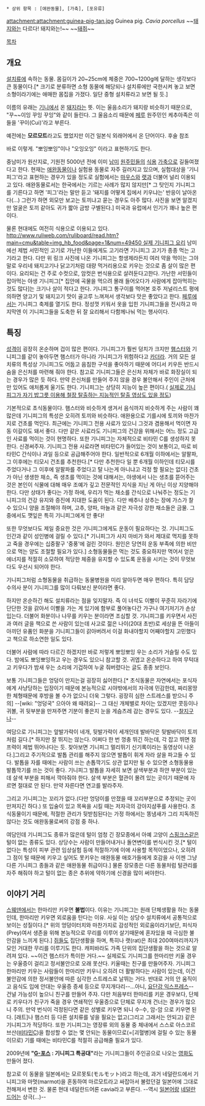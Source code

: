  * 상위 항목 : [애완동물], [가축], [포유류]
attachment:attachment:guinea-pig-tan.jpg
Guinea pig. ''Cavia porcellus''
~~[[돼지]]와는 다르다! 돼지와는!~~
~~[[돼지|돼]][[쥐]]~~

[[목차]]
== 개요 ==
[[설치류]]에 속하는 동물. 몸길이가 20~25cm에 체중은 700~1200g에 달하는 생각보다 큰 동물이다.[* 크기로 분류하면 소형 동물에 해당되나 설치류에만 국한시켜 놓고 보면 소형이라기에는 애매한 몸집을 가졌다. 일단 중형 설치류라고 보면 될 듯.]  

이름의 유래는 [[기니]]에서 온 [[돼지]]라는 뜻. 이는 울음소리가 돼지랑 비슷하기 때문으로, "꾸~~이잉 꾸잉 꾸잉"와 같이 들린다. 그 울음소리 때문에 [[페루]] 원주민인 케추아족은 이들을 '꾸이(Cui)'라고 부른다.

예전에는 '''모르모트'''라고도 했었지만 이건 일본식 외래어에서 온 단어이다.  후술 참조

{{{#!html
<object type='application/x-shockwave-flash' id='CwRovdow5DU$' width='550px' height='390px' align='middle' classid='clsid:d27cdb6e-ae6d-11cf-96b8-444553540000' codebase='http://fpdownload.macromedia.com/pub/shockwave/cabs/flash/swflash.cab#version=9,0,0,0'><param name='movie' value='http://flvs.daum.net/flvPlayer.swf?vid=CwRovdow5DU$' /><param name='allowScriptAccess' value='always' /><param name='allowFullScreen' value='true' /><param name='bgcolor' value='#000000' /><param name='wmode' value='opaque' /><embed src='http://flvs.daum.net/flvPlayer.swf?vid=CwRovdow5DU$' width='550px' height='390px' allowScriptAccess='always' type='application/x-shockwave-flash' allowFullScreen='true' bgcolor='#000000' ></embed></object>}}} 

바로 이렇게. "뽀잉뽀잉"이나 "오잉오잉" 이라고 표현하기도 한다.

중남미가 원산지로, 기원전 5000년 전에 이미 [[남미]] [[원주민]]들의 [[식용]] [[가축]]으로 길들여졌다고 한다. 현재는 [[애완동물]]이나 실험용 동물로 자주 길러지고 있으며, 실험대상을 '기니피그'라고 표현하는 경우가 있을 정도로 실험에서는 [[마우스]]와 [[랫]]과 더불어 널리 이용되고 있다. 애완동물로서는 한국에서는 기르는 사례가 많지 않지만[* 그 탓인지 기니피그를 기른다고 하면 '피그'라는 말만 듣고 '돼지를 어떻게 집에서 키우냐는' 반응이 날아온다(...) 그런가 하면 외모만 보고는 토끼냐고 묻는 경우도 아주 많다. 사진을 보면 알겠지만 얼굴은 토끼 같아도 귀가 짧아 금방 구별된다.] 미국과 유럽에서 인기가 꽤나 높은 편이다.

물론 현대에도 여전히 식용으로 이용되고 있다. [[http://www.ruliweb.com/ruliboard/read.htm?main=cmu&table=img_hb_food&page=1&num=49450 실제 기니피그 요리]] 남미에선 제법 서민적인 고기로 가난한 이들에게도 고기라면 기니피그 고기가 종종 먹는 고기라고 한다. 다만 위 링크 사진에 나온 기니피그는 항생제라든지 여러 약을 먹이는 그야말로 우리네 돼지고기나 닭고기처럼 대량 먹거리용으로 키우는 것으로 좀 살이 많은 편이다. 요리되는 건 주로 수컷으로, 암컷은 번식용으로 살려둔다고한다.
가난한 서민들이 잡아먹는 야생 기니피그[* 집안에 곡물을 먹으려 몰래 들어오다가 사람에게 잡아먹히는 것도 많다]는 크기나 살이 적다고 한다. 기니피그 통구이를 먹어본 호주 저널리스트 평에 의하면 양고기 및 돼지고기 맛이 골고루 느껴져서 생각보다 맛은 좋았다고 한다. [[페루]]에서는 기니피그 축제를 열기도 한다. 정성껏 키워서 옷을 입힌 기니피그들을 전시하고 마지막엔 이 기니피그들을 도축한 뒤 잘 요리해서 다함께나눠 먹는 행사이다.

== 특징 ==
[[성격]]이 굉장히 온순하며 겁이 많은 편이다. 기니피그가 훨씬 덩치가 크지만 [[햄스터]]와 기니피그를 같이 놓아두면 햄스터가 아니라 기니피그가 위험하다고 [[카더라]]. 거의 모든 설치류의 특성상 기니피그도 어둡고 음침한 구석을 좋아하기 때문에 어디서 키우든 반드시 숨을 은신처를 마련해 줘야 한다. 참고로 기니피그들은 은신처 자체가 바로 화장실이 되는 경우가 많은 듯 하다. 만약 은신처를 만들어 주지 않을 경우 불안해서 주인이 근처에만 있어도 애처롭게 울기도 한다. 기니피그는 상당히 지능이 높은 편이다.( [http://serviceapi.nmv.naver.com/flash/convertIframeTag.nhn?vid=5FEF03108D0AB20E9A0B24E10033CB9032CF&outKey=V125368f0dc85dd311d1f9a8427681eed83cf416190da207dea269a8427681eed83cf&width=500&height=408 실제로 기니피그가 자기 밥그릇 이용해 철장 탈출하는 지능적인 탈출 영상도 있을 정도])

기본적으로 초식동물이다. 햄스터와 비슷하게 생겨서 음식까지 비슷하게 주는 사람이 꽤 많은데 기니피그의 특성은 오히려 토끼와 비슷하다. 애완용으로 기를시에 토끼와 마찬가지로 건초를 먹인다. 최근에는 기니피그 전용 사료가 있으니 그것과 겸용해서 먹이면 자동 이갈이도 돼서 좋다. 다만 같은 사료라도 기니피그의 건강을 위해서는 어느 정도 고급인 사료를 먹이는 것이 현명하다. 또한 기니피그는 자체적으로 비타민 C를 생성하지 못한다. 신경써주자. 기니피그 전용 사료라면 비타민C가 들어있는 것이 보통이고, 따로 비타민C 간식이나 과일 등으로 공급해주어야 한다. 일반적으로 6개월 이하에서는 알팔파, 그 이후에는 티모시 건초를 추천한다.[* 다만 추천한다 일 뿐 6개월 이하인데 티모시를 주었다거나 그 이후에 알팔파를 주었다고 탈 나는게 아니냐고 걱정 할 필요는 없다] 건초가 아닌 생생한 채소, 즉 생초를 먹이는 것에 대해서는, 야생에서 나는 생초를 뜯어주는 것은 본인이 식물에 대해 매우 조예가 깊고 전문적인 지식을 지닌 게 아닌 이상 지양해야 한다. 다만 상태가 좋다는 가정 하에, 우리가 먹는 채소를 간식으로 나눠주는 정도는 기니피그의 건강 유지와 증진에 지대한 도움이 된다. 다만 배추나 상추는 장에 가스가 찰 수 있으니 양을 조절해야 하며, 고추, 양파, 마늘과 같은 자극성 강한 채소들은 금물. 그 중에서도 깻잎은 특히 기니피그에게 안 좋다!

또한 무엇보다도 제일 중요한 것은 기니피그에게도 운동이 필요하다는 것. 기니피그도 인간과 같이 성인병에 걸릴 수 있다.[* 기니피그가 사지 마비가 와서 제대로 먹지를 못하고 죽을 경우에는 십중팔구 '중풍'에 걸린 것이다. 원인은 당연히 운동 부족에 의한 비만으로 먹는 양도 조절할 필요가 있다.] 소형동물들은 먹는 것도 중요하지만 먹어서 얻은 에너지를 적절히 소모하여 적당한 체중을 유지할 수 있도록 운동을 시키는 것이 무엇보다도 우선시 되어야 한다.

기니피그처럼 소형동물을 취급하는 동물병원을 미리 알아두면 매우 편하다. 특히 담당 수의사 분이 기니피그를 많이 다뤄보신 분이라면 좋다.

하지만 온순하긴 해도 설치류라는 점을 잊지말자. 즉 이 녀석도 이빨이 꾸준히 자라기에 단단한 것을 갉아서 이빨을 가는 게 있기에 함부로 풀어놓다간 가구나 여기저기가 손상입는다. 더불어 화분이나 나무를 키우는 분이라면 조심할 것. 기니피그를 키우면서 사진과 여러 글을 책으로 쓴 사람이 있는데 사고로 젊은 나이(20대 초반)로 세상을 뜬 아들이 아끼던 유품인 화분을 기니피그들이 갉아버려서 이걸 화내야할지 어째야할지 고민했다고 책으로 하소연한 일도 있다.

더불어 사람에 따라 다르긴 하겠지만 바로 저렇게 뽀잉뽀잉 우는 소리가 거슬릴 수도 있다. 밤에도 뽀잉뽀잉하고 우는 경우도 있으니 참고할 것. 귀엽고 온순하다고 하여 무턱대고 키우다가 밤새 우는 소리에 기겁하여 누굴 줘버렸다는 글도 종종 보인다.

보통 기니피그들은 엉덩이 만지는걸 굉장히 싫어한다.[* 초식동물은 자연에서는 포식자에게 사냥당하는 입장이기 때문에 본능적으로 시야밖에서의 자극에 민감한데, 짜리몽땅한 체형때문에 후방을 볼 수가 없으니 더욱 그렇다. 굉장히 심한 스트레스를 받으니 주의] --[wiki: "엉덩국" 으아아 왜 때려요]-- 그 대신 개체별로 차이는 있겠지만 콧등이나 귀볼, 귀 뒷부분을 만져주면 기분이 좋은지 눈을 게슴츠레 감는 경우도 있다. --[[찰지구나]]--

여담으로 기니피그는 앞발가락이 네개, 뒷발가락이 세개인데 발바닥은 뒷발바닥이 토끼처럼 길다.[* 하지만 잘 뛰지는 않는다. 어쩌다 한 번 껑충 뛰긴 하는데, 각 잡고 뛰면 점프력이 제법 뛰어나다는 듯. 찾아보면 기니피그 멀리뛰기 신기록이라는 동영상이 나온다.]그리고 주기적으로 발톱 관리를 해주지 않으면 발톱이 휘게 자라 살을 파고들 수 있다. 발톱을 자를 때에는 사람이 쓰는 손톱깍기도 상관 없지만 될 수 있으면 소형동물용 발톱깍기를 쓰는 것이 좋다. 기니피그 발톱을 자세히 보면 살색부분과 하얀 부분이 있는데 살색 부분을 피해서 깍아줘야 한다. 살색 부분은 혈관이 몰려 있는 곳이기 때문에 자르면 절대로 안 된다. 만약 자른다면 연고를 발라주자.

그리고 기니피그는 꼬리가 없다.(다만 엉덩이를 만졌을 때 꼬리부분으로 추정되는 곳이 만져지긴 하다.) 또 입술이 있고 목욕을 시킬 때는 저자극의 강아지샴푸를 사용한다. 초식동물이기 때문에, 적절한 관리가 뒷받침된다는 가정 하에서는 똥냄새가 그리 지독하진 않다는 것도 애완동물로써의 강점 중 하나.

여담인데 기니피그도 종류가 많은데 털이 엄청 긴 장모종에서 아예 고양이 [[스핑크스]]같은 털이 없는 종류도 있다. 상당수는 사람이 만들어내거나 돌연변이를 번식시킨 것.[* 털이 없다는 특성이 피부 관련 임상실험 등에 적절하기에 이에 사용할 목적이었으나, 오히려 그 점이 털 때문에 키우고 싶어도 못키우는 애완동물 애호가들에게 호감을 사 이젠 그냥 다른 기니피그 종들과 같은 애완동물 취급이다.] 물론 장모종은 다른 동물처럼 털관리를 자주 해줘야 하고 털이 없는 종은 추위에 약하기에 신경을 많이 써야한다.
== 이야기 거리 ==
[[스웨덴]]에서는 한마리만 키우면 '''불법'''이다. 이유는 기니피그는 원래 단체생활을 하는 동물인데, 한마리만 키우면 외로움을 탄다는 이유. 사실 이는 상당수 설치류에서 공통적으로 보이는 성질이다.[* 위의 엉덩이터치와 마찬가지로 감성적인 외로움이라기보단, 피식자(Prey)여서 생존을 위해 본능적으로 무리를 이루어 살기때문에 혼자있을 때 극심한 불안감을 느끼게 된다.] [[쥐]]들도 집단생활을 하며, 특히나 랫(rat)은 최대 200여마리까지가 모인 거대한 무리를 이루기도 한다. 캐피바라도 가족 단위의 집단생활을 하는 것으로 알려져 있다. ~~이건 햄스터가 특이한 거다.~~ 실제로도 기니피그를 한마리만 키울 경우는 우울증이 걸리고 정서불안으로 오래 못산다. 키울때는 친구를 만들어주자.
기니피그 한마리만 키우는 사람들이 한마리만 키우니 오히려 더 활발하다는 사람이 있는데, 이건 불안감에 의한 정서불안에 따른 심각한 스트레스로 날뛰는 거다. 반대로 거의 안 움직이고 음식도 입에 안대는 우울증 증세 등으로 무지개다리--...아니, [[요단강|요단강 익스프레스]]-- 건널 가능성이 높으니 친구를 만들어 주자. 다만 처음부터 한마리를 키운 경우보다, 단체로 키우다가 친구가 죽을 경우 연쇄적인 우울증으로 단체로 무지개 건너는 경우가 많으니 주의. 만약 번식이 걱정된다면 같은 성별로 키우면 되니 수-수, 암-암 으로 키우면 된다.
[래트]나 햄스터 등 다른 설치류를 넣을 필요는 없고(그리고 그래서는 안되고) 같은 기니피그가 적당하다. 또한 기니피그는 영장류 외의 동물 중 체내에서 스스로 아스코르브산([[비타민C]])을 합성할 수 없는 몇 안되는 동물이므로(=[괴혈병]에 걸릴 수 있는 동물이므로) 기를 때에는 비타민C를 적절히 공급해줄 필요가 있다.

2009년에 '''"[[G-포스]] : 기니피그 특공대"'''라는 기니피그들이 주인공으로 나오는 [[영화]]도 만들어 졌다.

참고로 이 동물을 일본에서는 모르못토(モルモット)라고 하는데, 과거 네덜란드에서 기니피그와 마멋(marmot)을 혼동하여 마르모트라고 싸잡아서 불렀던걸 일본어에 그대로 전해져서 변한 것. 물론 현대 네덜란드어론 cavia라고 부른다. --역시 [[일본어]]랑 [[네덜란드어]]는 상극(...)--
